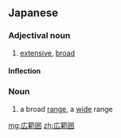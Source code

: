 ==Japanese==
{{ja-kanjitab|こう|はん|い|yomi=on}}

===Adjectival noun===
{{ja-adj|infl=na|こうはんい}}

# [[extensive]], [[broad]]

====Inflection====
{{ja-na|こうはんい}}

===Noun===
{{ja-noun|こうはんい}}

# a broad [[range]], a [[wide]] range

[[mg:広範囲]]
[[zh:広範囲]]